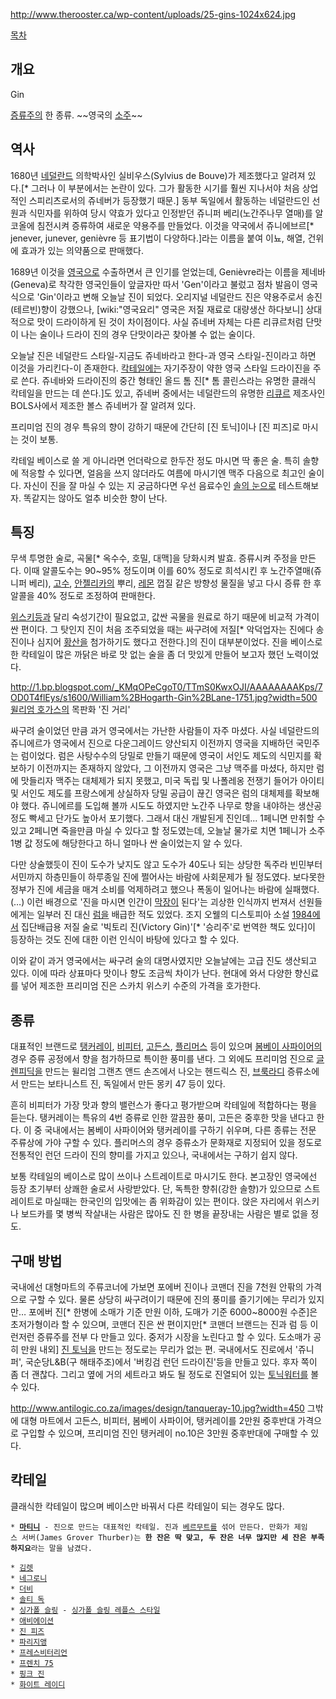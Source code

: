 http://www.therooster.ca/wp-content/uploads/25-gins-1024x624.jpg

[[목차]]

== 개요 ==
Gin

[[증류주]]의 한 종류. ~~영국의 [[소주]]~~

== 역사 ==
1680년 [[네덜란드]] 의학박사인 실비우스(Sylvius de Bouve)가 제조했다고 알려져 있다.[* 그러나 이 부분에서는 논란이 있다. 그가 활동한 시기를 훨씬 지나서야 처음 상업적인 스피리츠로서의 쥬네버가 등장했기 때문.] 동부 독일에서 활동하는 네덜란드인 선원과 식민자를 위하여 당시 약효가 있다고 인정받던 쥬니퍼 베리(노간주나무 열매)를 알코올에 침전시켜 증류하여 새로운 약용주를 만들었다. 이것을 약국에서 쥬니에브르[* jenever, junever, genièvre 등 표기법이 다양하다.]라는 이름을 붙여 이뇨, 해열, 건위에 효과가 있는 의약품으로 판매했다. 

1689년 이것을 [[영국]]으로 수출하면서 큰 인기를 얻었는데, Genièvre라는 이름을 제네바(Geneva)로 착각한 영국인들이 앞글자만 따서 'Gen'이라고 불렀고 점차 발음이 영국식으로 'Gin'이라고 변해 오늘날 진이 되었다. 오리지널 네덜란드 진은 약용주로서 송진(테르빈)향이 강했으나, [wiki:"영국요리" 영국은 저질 재료로 대량생산 하다보니] 상대적으로 맛이 드라이하게 된 것이 차이점이다. 사실 쥬네버 자체는 다른 리큐르처럼 단맛이 나는 술이나 드라이 진의 경우 단맛이라곤 찾아볼 수 없는 술이다.

오늘날 진은 네덜란드 스타일-지금도 쥬네바라고 한다-과 영국 스타일-진이라고 하면 이것을 가리킨다-이 존재한다. [[칵테일]]에는 자기주장이 약한 영국 스타일 드라이진을 주로 쓴다. 쥬네바와 드라이진의 중간 형태인 올드 톰 진[* 톰 콜린스라는 유명한 클래식 칵테일을 만드는 데 쓴다.]도 있고, 쥬네버 중에서는 네덜란드의 유명한 [[리큐르]] 제조사인 BOLS사에서 제조한 볼스 쥬네버가 잘 알려져 있다.

프리미엄 진의 경우 특유의 향이 강하기 때문에 간단히 [진 토닉]이나 [진 피즈]로 마시는 것이 보통.

칵테일 베이스로 쓸 게 아니라면 언더락으로 한두잔 정도 마시면 딱 좋은 술. 특히 솔향에 적응할 수 있다면, 얼음을 쓰지 않더라도 여름에 마시기엔 맥주 다음으로 최고인 술이다. 자신이 진을 잘 마실 수 있는 지 궁금하다면 우선 음료수인 [[솔의 눈]]으로 테스트해보자. 똑같지는 않아도 얼추 비슷한 향이 난다.

== 특징 ==
무색 투명한 술로, 곡물[* 옥수수, 호밀, 대맥]을 당화시켜 발효. 증류시켜 주정을 만든다. 이때 알콜도수는 90~95% 정도이며 이를 60% 정도로 희석시킨 후 노간주열매(쥬니퍼 베리), [[고수]], [[안젤리카]]의 뿌리, [[레몬]] 껍질 같은 방향성 물질을 넣고 다시 증류 한 후 알콜을 40% 정도로 조정하여 판매한다. 

[[위스키]]등과 달리 숙성기간이 필요없고, 값싼 곡물을 원료로 하기 때문에 비교적 가격이 싼 편이다. 그 탓인지 진이 처음 조주되었을 때는 싸구려에 저질[* 악덕업자는 진에다 송진이나 심지어 [[황산]]을 첨가하기도 했다고 전한다.]의 진이 대부분이었다. 진을 베이스로 한 칵테일이 많은 까닭은 바로 맛 없는 술을 좀 더 맛있게 만들어 보고자 했던 노력이었다.

http://1.bp.blogspot.com/_KMqOPeCgoT0/TTmS0KwxOJI/AAAAAAAAKps/7OD0T4flEys/s1600/William%2BHogarth-Gin%2BLane-1751.jpg?width=500
[[윌리엄 호가스]]의 목판화 '진 거리'

싸구려 술이었던 만큼 과거 영국에서는 가난한 사람들이 자주 마셨다. 사실 네덜란드의 쥬니에르가 영국에서 진으로 다운그레이드 양산되지 이전까지 영국을 지배하던 국민주는 럼이었다. 럼은 사탕수수의 당밀로 만들기 때문에 영국이 서인도 제도의 식민지를 확보하기 이전까지는 존재하지 않았다, 그 이전까지 영국은 그냥 맥주를 마셨다, 하지만 럼에 맛들리자 맥주는 대체제가 되지 못했고, 미국 독립 및 나폴레옹 전쟁기 들어가 아이티 및 서인도 제도를 프랑스에게 상실하자 당밀 공급이 끊긴 영국은 럼의 대체제를 확보해야 했다. 쥬니에르를 도입해 볼까 시도도 하였지만 노간주 나무로 향을 내야하는 생산공정도 빡세고 단가도 높아서 포기했다. 그래서 대신 개발된게 진인데... 1페니면 만취할 수 있고 2페니면 죽을만큼 마실 수 있다고 할 정도였는데, 오늘날 물가로 치면 1페니가 소주 1병 값 정도에 해당한다고 하니 얼마나 싼 술이었는지 알 수 있다. 

다만 상술했듯이 진이 도수가 낮지도 않고 도수가 40도나 되는 상당한 독주라 빈민부터 서민까지 하층민들이 하루종일 진에 쩔어사는 바람에 사회문제가 될 정도였다. 보다못한 정부가 진에 세금을 매겨 소비를 억제하려고 했으나 폭동이 일어나는 바람에 실패했다.(…)  이런 배경으로 '진을 마시면 인간이 [[막장]]이 된다'는 괴상한 인식까지 번져서 선원들에게는 일부러 진 대신 [[럼]]을 배급한 적도 있었다. 조지 오웰의 디스토피아 소설 [[1984]]에서 집단배급용 저질 술로 '빅토리 진(Victory Gin)'[* '승리주'로 번역한 책도 있다]이 등장하는 것도 진에 대한 이런 인식이 바탕에 있다고 할 수 있다.

이와 같이 과거 영국에서는 싸구려 술의 대명사였지만 오늘날에는 고급 진도 생산되고 있다. 이에 따라 상표마다 맛이나 향도 조금씩 차이가 난다. 현대에 와서 다양한 향신료를 넣어 제조한 프리미엄 진은 스카치 위스키 수준의 가격을 호가한다.

== 종류 ==
대표적인 브랜드로 [[탱커레이]], [[비피터]], [[고든스]], [[플리머스]] 등이 있으며 [[봄베이 사파이어]]의 경우 증류 공정에서 향을 첨가하므로 특이한 풍미를 낸다. 그 외에도 프리미엄 진으로 [[글렌피딕]]을 만드는 윌리엄 그랜츠 앤드 손즈에서 나오는 헨드릭스 진, [[브룩라디]] 증류소에서 만드는 보타니스트 진, 독일에서 만든 몽키 47 등이 있다. 

흔히 비피터가 가장 맛과 향의 밸런스가 좋다고 평가받으며 칵테일에 적합하다는 평을 듣는다. 탱커레이는 특유의 4번 증류로 인한 깔끔한 풍미, 고든은 중후한 맛을 낸다고 한다. 이 중 국내에서는 봄베이 사파이어와 탱커레이를 구하기 쉬우며, 다른 종류는 전문 주류상에 가야 구할 수 있다. 플리머스의 경우 증류소가 문화재로 지정되어 있을 정도로 전통적인 런던 드라이 진의 향미를 가지고 있으나, 국내에서는 구하기 쉽지 않다.

보통 칵테일의 베이스로 많이 쓰이나 스트레이트로 마시기도 한다. 본고장인 영국에선 등장 초기부터 상쾌한 술로서 사랑받았다. 단, 독특한 향취(강한 솔향)가 있으므로 스트레이트로 마실때는 한국인의 입맛에는 좀 위화감이 있는 편이다. 앉은 자리에서 위스키나 보드카를 몇 병씩 작살내는 사람은 많아도 진 한 병을 끝장내는 사람은 별로 없을 정도. 

== 구매 방법 ==

국내에선 대형마트의 주류코너에 가보면 포에버 진이나 코맨더 진을 7천원 안팎의 가격으로 구할 수 있다. 물론 상당히 싸구려이기 때문에 진의 풍미를 즐기기에는 무리가 있지만… 포에버 진[* 한병에 소매가 기준 만원 이하, 도매가 기준 6000~8000원 수준]은 초저가형이라 할 수 있으며, 코맨더 진은 싼 편이지만[* 코맨더 브랜드는 진과 럼 등 이런저런 증류주를 전부 다 만들고 있다. 중저가 시장을 노린다고 할 수 있다. 도소매가 공히 만원 내외] [[진 토닉]]을 만드는 정도로는 무리가 없는 편. 국내에서도 진로에서 '쥬니퍼', 국순당L&B(구 해태주조)에서 '버킹검 런던 드라이진'등을 만들고 있다. 후자 쪽이 좀 더 괜찮다. 그리고 옆에 거의 세트라고 봐도 될 정도로 진열되어 있는 [[토닉워터]]를 볼 수 있다.

http://www.antilogic.co.za/images/design/tanqueray-10.jpg?width=450
그밖에 대형 마트에서 고든스, 비피터, 봄베이 사파이어, 탱커레이를 2만원 중후반대 가격으로 구입할 수 있으며, 프리미엄 진인 탱커레이 no.10은 3만원 중후반대에 구매할 수 있다.

== 칵테일 ==
클래식한 칵테일이 많으며 베이스만 바꿔서 다른 칵테일이 되는 경우도 많다. 

 * '''[[마티니]]''' - 진으로 만드는 대표적인 칵테일. 진과 [[베르무트]]를 섞어 만든다. 만화가 제임스 서버(James Grover Thurber)는 '''한 잔은 딱 맞고, 두 잔은 너무 많지만 세 잔은 부족하지요'''라는 말을 남겼다. 

 * [[김렛]]
 * [[네그로니]]
 * [[더비]]
 * [[솔티 독]]
 * [[싱가폴 슬링]] - [[싱가폴 슬링 레플스 스타일]]
 * [[애비에이션]]
 * [[진 피즈]]
 * [[파리지앵]]
 * [[프레스비터리언]]
 * [[프렌치 75]] 
 * [[핑크 진]]
 * [[화이트 레이디]] 
